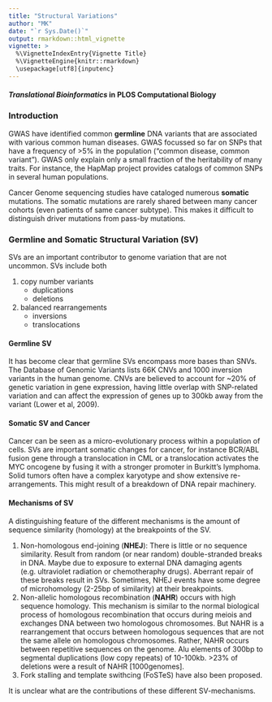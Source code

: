 ```yaml
---
title: "Structural Variations"
author: "MK"
date: "`r Sys.Date()`"
output: rmarkdown::html_vignette
vignette: >
  %\VignetteIndexEntry{Vignette Title}
  %\VignetteEngine{knitr::rmarkdown}
  \usepackage[utf8]{inputenc}
---
```


#### _Translational Bioinformatics_ in PLOS Computational Biology

### Introduction
GWAS have identified common __germline__ DNA variants that are associated with various common human diseases. GWAS focussed so far on SNPs that have a frequency of >5% in the population ("common disease, common variant").  GWAS only explain only a small fraction of the heritability of many traits. 
For instance, the HapMap project provides catalogs of common SNPs in several human populations.

Cancer Genome sequencing studies have cataloged numerous __somatic__ mutations. The somatic mutations are rarely shared between many cancer cohorts (even patients of same cancer subtype). This makes it difficult to distinguish driver mutations from pass-by mutations.


### Germline and Somatic Structural Variation (SV)
SVs are an important contributor to genome variation that are not uncommon. SVs include both

  1. copy number variants
      * duplications
      * deletions
  2. balanced rearrangements
      * inversions
      * translocations

#### Germline SV
It has become clear that germline SVs encompass more bases than SNVs. The Database of Genomic Variants lists 66K CNVs and 1000 inversion variants in the human genome. CNVs are believed to account for ~20% of genetic variation in gene expression, having little overlap with SNP-related variation and can affect the expression of genes up to 300kb away from the variant (Lower et al, 2009).

#### Somatic SV and Cancer
Cancer can be seen as a micro-evolutionary process within a population of cells.
SVs are important somatic changes for cancer, for instance BCR/ABL fusion gene through a translocation in CML or a translocation activates the MYC oncogene by fusing it with a stronger promoter in Burkitt's lymphoma. Solid tumors often have a complex karyotype and show extensive re-arrangements. This might result of a breakdown of DNA repair machinery.

#### Mechanisms of SV
A distinguishing feature of the different mechanisms is the amount of sequence similarity (homology) at the breakpoints of the SV.

  1. Non-homologous end-joining (__NHEJ__): There is little or no sequence similarity. Result from random (or near random) double-stranded breaks in DNA. Maybe due to exposure to external DNA damaging agents (e.g. ultraviolet radiation or chemotheraphy drugs). Aberrant repair of these breaks result in SVs. Sometimes, NHEJ events have some degree of microhomology (2-25bp of similarity) at their breakpoints.
  2. Non-allelic homologous recombination (__NAHR__) occurs with high sequence homology. This mechanism is similar to the normal biological process of homologous recombination that occurs during meiois and exchanges DNA between two homologous chromosomes. But NAHR is a rearrangement that occurs between homologous sequences that are not the same allele  on homologous chromosomes. Rather, NAHR occurs between repetitive sequences on the genome. 
  Alu elements of 300bp to segmental duplications (low copy repeats) of 10-100kb. >23% of deletions were a result of NAHR [1000genomes].
  3. Fork stalling and template swithcing (FoSTeS) have also been proposed.

It is unclear what are the contributions of these different SV-mechanisms.

